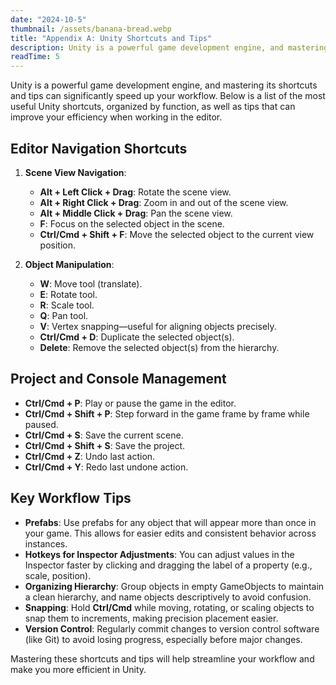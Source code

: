 ```yaml
---
date: "2024-10-5"
thumbnail: /assets/banana-bread.webp
title: "Appendix A: Unity Shortcuts and Tips"
description: Unity is a powerful game development engine, and mastering its shortcuts and tips can significantly speed up your workflow. Below is a list of the most useful Unity shortcuts, organized by function, as well as tips that can improve your efficiency when working in the editor.
readTime: 5
---
```


Unity is a powerful game development engine, and mastering its shortcuts and tips can significantly speed up your workflow. Below is a list of the most useful Unity shortcuts, organized by function, as well as tips that can improve your efficiency when working in the editor.

## **Editor Navigation Shortcuts**

1. **Scene View Navigation**:

   - **Alt + Left Click + Drag**: Rotate the scene view.
   - **Alt + Right Click + Drag**: Zoom in and out of the scene view.
   - **Alt + Middle Click + Drag**: Pan the scene view.
   - **F**: Focus on the selected object in the scene.
   - **Ctrl/Cmd + Shift + F**: Move the selected object to the current view position.

2. **Object Manipulation**:
   - **W**: Move tool (translate).
   - **E**: Rotate tool.
   - **R**: Scale tool.
   - **Q**: Pan tool.
   - **V**: Vertex snapping—useful for aligning objects precisely.
   - **Ctrl/Cmd + D**: Duplicate the selected object(s).
   - **Delete**: Remove the selected object(s) from the hierarchy.

## **Project and Console Management**

- **Ctrl/Cmd + P**: Play or pause the game in the editor.
- **Ctrl/Cmd + Shift + P**: Step forward in the game frame by frame while paused.
- **Ctrl/Cmd + S**: Save the current scene.
- **Ctrl/Cmd + Shift + S**: Save the project.
- **Ctrl/Cmd + Z**: Undo last action.
- **Ctrl/Cmd + Y**: Redo last undone action.

## **Key Workflow Tips**

- **Prefabs**: Use prefabs for any object that will appear more than once in your game. This allows for easier edits and consistent behavior across instances.
- **Hotkeys for Inspector Adjustments**: You can adjust values in the Inspector faster by clicking and dragging the label of a property (e.g., scale, position).
- **Organizing Hierarchy**: Group objects in empty GameObjects to maintain a clean hierarchy, and name objects descriptively to avoid confusion.
- **Snapping**: Hold **Ctrl/Cmd** while moving, rotating, or scaling objects to snap them to increments, making precision placement easier.
- **Version Control**: Regularly commit changes to version control software (like Git) to avoid losing progress, especially before major changes.

Mastering these shortcuts and tips will help streamline your workflow and make you more efficient in Unity.
